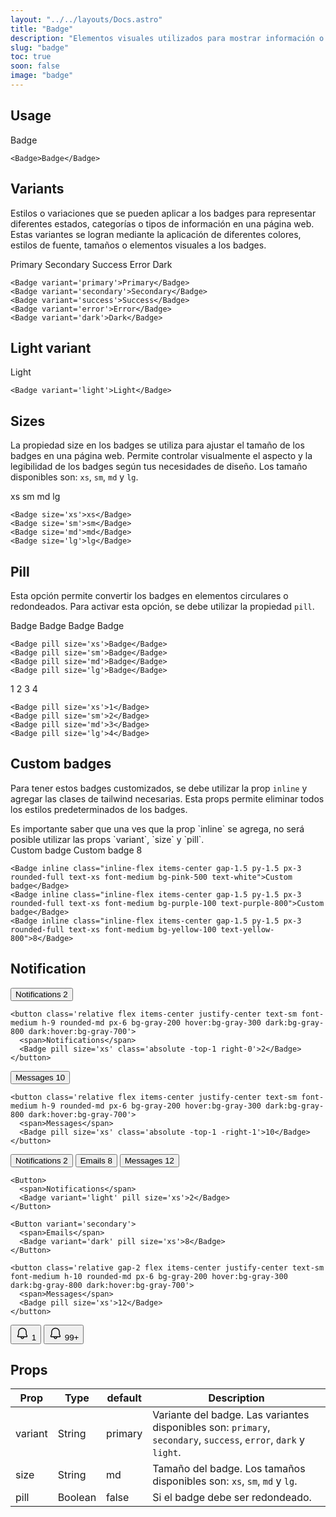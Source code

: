 ```yaml
---
layout: "../../layouts/Docs.astro"
title: "Badge"
description: "Elementos visuales utilizados para mostrar información o indicadores en forma de etiquetas o insignias. Los badges se utilizan para resaltar y llamar la atención sobre ciertos elementos, como números, texto o íconos, dentro de una página web."
slug: "badge"
toc: true
soon: false
image: "badge"
---
```


## Usage

<Example>
  <Badge>Badge</Badge>
</Example>
  
```astro
<Badge>Badge</Badge>
```

## Variants

Estilos o variaciones que se pueden aplicar a los badges para representar diferentes estados, categorías o tipos de información en una página web. Estas variantes se logran mediante la aplicación de diferentes colores, estilos de fuente, tamaños o elementos visuales a los badges.

<Example>
  <div class="flex items-center gap-4 flex-wrap">
    <Badge variant='primary'>Primary</Badge>
    <Badge variant='secondary'>Secondary</Badge>
    <Badge variant='success'>Success</Badge>
    <Badge variant='error'>Error</Badge>
    <Badge variant='dark'>Dark</Badge>
  </div>
</Example>

```astro
<Badge variant='primary'>Primary</Badge>
<Badge variant='secondary'>Secondary</Badge>
<Badge variant='success'>Success</Badge>
<Badge variant='error'>Error</Badge>
<Badge variant='dark'>Dark</Badge>
```

## Light variant

<Example isDark>
  <div class="flex items-center gap-4 flex-wrap">
    <Badge variant='light'>Light</Badge>
  </div>
</Example>

```astro
<Badge variant='light'>Light</Badge>
```

## Sizes

La propiedad size en los badges se utiliza para ajustar el tamaño de los badges en una página web. Permite controlar visualmente el aspecto y la legibilidad de los badges según tus necesidades de diseño. Los tamaño disponibles son: `xs`, `sm`, `md` y `lg`.

<Example>
  <div class="flex items-center gap-4 flex-wrap">
    <Badge size='xs'>xs</Badge>
    <Badge size='sm'>sm</Badge>
    <Badge size='md'>md</Badge>
    <Badge size='lg'>lg</Badge>
  </div>
</Example>

```astro
<Badge size='xs'>xs</Badge>
<Badge size='sm'>sm</Badge>
<Badge size='md'>md</Badge>
<Badge size='lg'>lg</Badge>
```

## Pill

Esta opción permite convertir los badges en elementos circulares o redondeados. Para activar esta opción, se debe utilizar la propiedad `pill`.

<Example>
  <div class="flex items-center gap-4 flex-wrap">
    <Badge pill size='xs'>Badge</Badge>
    <Badge pill size='sm'>Badge</Badge>
    <Badge pill size='md'>Badge</Badge>
    <Badge pill size='lg'>Badge</Badge>
  </div>
</Example>

```astro
<Badge pill size='xs'>Badge</Badge>
<Badge pill size='sm'>Badge</Badge>
<Badge pill size='md'>Badge</Badge>
<Badge pill size='lg'>Badge</Badge>
```

<Example>
  <div class="flex items-center gap-4 flex-wrap">
    <Badge pill size='xs'>1</Badge>
    <Badge pill size='sm'>2</Badge>
    <Badge pill size='md'>3</Badge>
    <Badge pill size='lg'>4</Badge>
  </div>
</Example>

```astro
<Badge pill size='xs'>1</Badge>
<Badge pill size='sm'>2</Badge>
<Badge pill size='md'>3</Badge>
<Badge pill size='lg'>4</Badge>
```

## Custom badges

Para tener estos badges customizados, se debe utilizar la prop `inline` y agregar las clases de tailwind necesarias. Esta props permite eliminar todos los estilos predeterminados de los badges.

<Callout variant='warning'>
  Es importante saber que una ves que la prop `inline` se agrega, no será posible utilizar las props `variant`, `size` y `pill`.
</Callout>

<Example>
  <div class="flex items-center gap-4 flex-wrap">
    <Badge inline class="inline-flex items-center gap-1.5 py-1.5 px-3 rounded-full text-xs font-medium bg-pink-500 text-white">Custom badge</Badge>
    <Badge inline class="inline-flex items-center gap-1.5 py-1.5 px-3 rounded-full text-xs font-medium bg-purple-100 text-purple-800">Custom badge</Badge>
    <Badge inline class="inline-flex items-center gap-1.5 py-1.5 px-3 rounded-full text-xs font-medium bg-yellow-100 text-yellow-800">8</Badge>
  </div>
</Example>

```astro
<Badge inline class="inline-flex items-center gap-1.5 py-1.5 px-3 rounded-full text-xs font-medium bg-pink-500 text-white">Custom badge</Badge>
<Badge inline class="inline-flex items-center gap-1.5 py-1.5 px-3 rounded-full text-xs font-medium bg-purple-100 text-purple-800">Custom badge</Badge>
<Badge inline class="inline-flex items-center gap-1.5 py-1.5 px-3 rounded-full text-xs font-medium bg-yellow-100 text-yellow-800">8</Badge>
```

## Notification

<Example>
  <button class='relative flex items-center justify-center text-sm font-medium h-9 rounded-md px-6 bg-gray-200 hover:bg-gray-300 dark:bg-gray-800 dark:hover:bg-gray-700'>
    <span>Notifications</span>
    <Badge pill size='xs' class='absolute -top-1 right-0'>2</Badge>
  </button>
</Example>

```astro
<button class='relative flex items-center justify-center text-sm font-medium h-9 rounded-md px-6 bg-gray-200 hover:bg-gray-300 dark:bg-gray-800 dark:hover:bg-gray-700'>
  <span>Notifications</span>
  <Badge pill size='xs' class='absolute -top-1 right-0'>2</Badge>
</button>
```

<Example>
  <button class='relative flex items-center justify-center text-sm font-medium h-9 rounded-md px-6 bg-gray-200 hover:bg-gray-300 dark:bg-gray-800 dark:hover:bg-gray-700'>
    <span>Messages</span>
    <Badge pill size='xs' class='absolute -top-1 -right-1'>10</Badge>
  </button>
</Example>

```astro
<button class='relative flex items-center justify-center text-sm font-medium h-9 rounded-md px-6 bg-gray-200 hover:bg-gray-300 dark:bg-gray-800 dark:hover:bg-gray-700'>
  <span>Messages</span>
  <Badge pill size='xs' class='absolute -top-1 -right-1'>10</Badge>
</button>
```

<Example>
  <div class='flex items-center gap-4 flex-wrap'>
    <Button>
      <span>Notifications</span>
      <Badge variant='light' pill size='xs'>2</Badge>
    </Button>
    <Button variant='secondary'>
      <span>Emails</span>
      <Badge variant='dark' pill size='xs'>8</Badge>
    </Button>
    <button class='relative gap-2 flex items-center justify-center text-sm font-medium h-10 rounded-md px-6 bg-gray-200 hover:bg-gray-300 dark:bg-gray-800 dark:hover:bg-gray-700'>
      <span>Messages</span>
      <Badge pill size='xs'>12</Badge>
    </button>
  </div>
</Example>

```astro
<Button>
  <span>Notifications</span>
  <Badge variant='light' pill size='xs'>2</Badge>
</Button>

<Button variant='secondary'>
  <span>Emails</span>
  <Badge variant='dark' pill size='xs'>8</Badge>
</Button>

<button class='relative gap-2 flex items-center justify-center text-sm font-medium h-10 rounded-md px-6 bg-gray-200 hover:bg-gray-300 dark:bg-gray-800 dark:hover:bg-gray-700'>
  <span>Messages</span>
  <Badge pill size='xs'>12</Badge>
</button>
```

<Example>
  <div class='flex items-center gap-4 flex-wrap'>
    <button className='relative gap-2 flex items-center justify-center text-sm font-medium h-10 rounded-md px-3 border border-gray-200 hover:border-gray-300 dark:border-gray-800 dark:hover:border-gray-700'>
      <svg version="1.1" xmlns="http://www.w3.org/2000/svg" xmlns:xlink="http://www.w3.org/1999/xlink" width="22px" height="22px" viewBox="0,0,256,256"><g fill="currentColor" fill-rule="nonzero" stroke="none" stroke-width="1" stroke-linecap="butt" stroke-linejoin="miter" stroke-miterlimit="10" stroke-dasharray="" stroke-dashoffset="0" font-family="none" font-weight="none" font-size="none" text-anchor="none" style="mix-blend-mode: normal"><g transform="scale(5.33333,5.33333)"><path d="M23.27734,4.01758c-8.08348,0.38074 -14.27734,7.32581 -14.27734,15.36328v7.26758l-2.65039,5.33203c-0.00466,0.00972 -0.00922,0.01948 -0.01367,0.0293c-1.06626,2.2675 0.65977,4.99023 3.16602,4.99023h8.49805c0,3.29586 2.70414,6 6,6c3.29586,0 6,-2.70414 6,-6h8.49609c2.50624,0 4.23449,-2.72217 3.16797,-4.99023c-0.00445,-0.00981 -0.00901,-0.01958 -0.01367,-0.0293l-2.65039,-5.33203v-7.64844c0,-8.5062 -7.13671,-15.38664 -15.72266,-14.98242zM23.41797,7.01367c6.92006,-0.32579 12.58203,5.14853 12.58203,11.98633v8c-0.00021,0.23174 0.05327,0.46037 0.15625,0.66797l2.79297,5.62109c0.17961,0.38495 -0.0282,0.71094 -0.45312,0.71094h-28.99414c-0.42493,0 -0.63105,-0.32543 -0.45117,-0.71094v-0.00195l2.79297,-5.61914c0.10298,-0.2076 0.15646,-0.43623 0.15625,-0.66797v-7.61914c0,-6.50053 4.97945,-12.06393 11.41797,-12.36719zM21,37h6c0,1.67413 -1.32587,3 -3,3c-1.67413,0 -3,-1.32587 -3,-3z"></path></g></g></svg>
      <Badge variant='success' pill size='xs' class='absolute -top-1 -right-1'>1</Badge>
    </button>
    <button className='relative gap-2 flex items-center justify-center text-sm font-medium h-10 rounded-md px-3 border border-gray-200 hover:border-gray-300 dark:border-gray-800 dark:hover:border-gray-700'>
      <svg version="1.1" xmlns="http://www.w3.org/2000/svg" xmlns:xlink="http://www.w3.org/1999/xlink" width="22px" height="22px" viewBox="0,0,256,256"><g fill="currentColor" fill-rule="nonzero" stroke="none" stroke-width="1" stroke-linecap="butt" stroke-linejoin="miter" stroke-miterlimit="10" stroke-dasharray="" stroke-dashoffset="0" font-family="none" font-weight="none" font-size="none" text-anchor="none" style="mix-blend-mode: normal"><g transform="scale(5.33333,5.33333)"><path d="M23.27734,4.01758c-8.08348,0.38074 -14.27734,7.32581 -14.27734,15.36328v7.26758l-2.65039,5.33203c-0.00466,0.00972 -0.00922,0.01948 -0.01367,0.0293c-1.06626,2.2675 0.65977,4.99023 3.16602,4.99023h8.49805c0,3.29586 2.70414,6 6,6c3.29586,0 6,-2.70414 6,-6h8.49609c2.50624,0 4.23449,-2.72217 3.16797,-4.99023c-0.00445,-0.00981 -0.00901,-0.01958 -0.01367,-0.0293l-2.65039,-5.33203v-7.64844c0,-8.5062 -7.13671,-15.38664 -15.72266,-14.98242zM23.41797,7.01367c6.92006,-0.32579 12.58203,5.14853 12.58203,11.98633v8c-0.00021,0.23174 0.05327,0.46037 0.15625,0.66797l2.79297,5.62109c0.17961,0.38495 -0.0282,0.71094 -0.45312,0.71094h-28.99414c-0.42493,0 -0.63105,-0.32543 -0.45117,-0.71094v-0.00195l2.79297,-5.61914c0.10298,-0.2076 0.15646,-0.43623 0.15625,-0.66797v-7.61914c0,-6.50053 4.97945,-12.06393 11.41797,-12.36719zM21,37h6c0,1.67413 -1.32587,3 -3,3c-1.67413,0 -3,-1.32587 -3,-3z"></path></g></g></svg>
      <Badge variant='error' pill size='xs' class='absolute -top-2 left-full -ml-2'>99+</Badge>
    </button>
  </div>
</Example>

## Props

| Prop | Type | default | Description |
| ---- | ---- | ------- | ----------- |
| variant | String | primary | Variante del badge. Las variantes disponibles son: `primary`, `secondary`, `success`, `error`, `dark` y `light`. |
| size | String | md | Tamaño del badge. Los tamaños disponibles son: `xs`, `sm`, `md` y `lg`. |
| pill | Boolean | false | Si el badge debe ser redondeado. |
